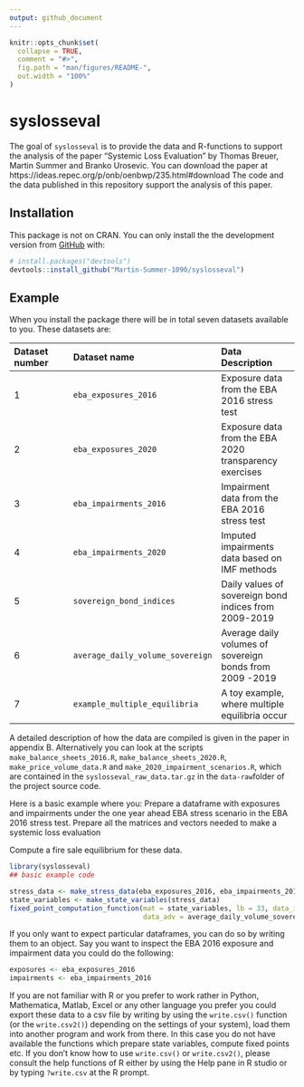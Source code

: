 ```yaml
---
output: github_document
---
```


<!-- README.md is generated from README.Rmd. Please edit that file -->

```r
knitr::opts_chunk$set(
  collapse = TRUE,
  comment = "#>",
  fig.path = "man/figures/README-",
  out.width = "100%"
)
```

# syslosseval

<!-- badges: start -->
<!-- badges: end -->

The goal of `syslosseval` is to provide the data and R-functions to support the analysis of 
the paper "Systemic Loss Evaluation" by Thomas Breuer, Martin Summer and Branko Urosevic. You can download the paper at https://ideas.repec.org/p/onb/oenbwp/235.html#download
The code and the data published in this repository support the analysis of this paper.

## Installation

This package is not on CRAN. You can only install the
the development version from [GitHub](https://github.com/) with:

``` r
# install.packages("devtools")
devtools::install_github("Martin-Summer-1090/syslosseval")
```
## Example

When you install the package there will be in total seven datasets available to you. These datasets
are:

|Dataset number | Dataset name | Data Description |
|:--------------|:------------ | :----------------|
| 1             |`eba_exposures_2016` | Exposure data from the EBA 2016 stress test |
| 2             |`eba_exposures_2020` | Exposure data from the EBA 2020 transparency exercises |
| 3             |`eba_impairments_2016`| Impairment data from the EBA 2016 stress test |
| 4             |`eba_impairments_2020`| Imputed impairments data based on IMF methods |
| 5             |`sovereign_bond_indices`| Daily values of sovereign bond indices from 2009-2019 |
| 6             |`average_daily_volume_sovereign`| Average daily volumes of sovereign bonds from 2009 -2019 |
| 7             |`example_multiple_equilibria`| A toy example, where multiple equilibria occur |

A detailed description of how the data are compiled is given in the paper in appendix B. Alternatively you can
look at the scripts `make_balance_sheets_2016.R`, `make_balance_sheets_2020.R`, `make_price_volume_data.R` and
`make_2020_impairment_scenarios.R`, which are contained in the `syslosseval_raw_data.tar.gz` in the `data-raw`folder
of the project source code.

Here is a basic example where you:
\item Prepare a dataframe with exposures and impairments under the one year ahead EBA stress scenario in the EBA 2016 stress test.
\item Prepare all the matrices and vectors needed to make a systemic loss evaluation
\item Compute a fire sale equilibrium for these data.

```r
library(syslosseval)
## basic example code

stress_data <- make_stress_data(eba_exposures_2016, eba_impairments_2016, 1, 2015)
state_variables <- make_state_variables(stress_data)
fixed_point_computation_function(mat = state_variables, lb = 33, data_idx = sovereign_bond_indices, 
                                 data_adv = average_daily_volume_sovereign, base_year = 2015, constant = 1.5)
```

If you only want to expect particular dataframes, you can do so by writing them to an object. Say you want to
inspect the EBA 2016 exposure and impairment data you could do the following:

```r
exposures <- eba_exposures_2016
impairments <- eba_impairments_2016
```

If you are not familiar with R or you prefer to work rather in Python, Mathematica, Matlab, Excel or 
any other language you prefer you could export these data to a csv file by writing by using 
the `write.csv()` function (or the `write.csv2()`) depending on the settings of your system), load them
into another program and work from there. In this case you do not have available the functions which prepare state
variables, compute fixed points etc. If you don't know how to use `write.csv()` or `write.csv2()`, please consult
the help functions of R either by using the Help pane in R studio or by typing `?write.csv` at the R prompt.

